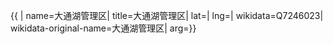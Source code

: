 {{ {{{1|PRC admin/showdata}}}|
name=大通湖管理区|
title=大通湖管理区|
lat=|
lng=|
wikidata=Q7246023|
wikidata-original-name=大通湖管理区|
arg={{{arg|}}}}}